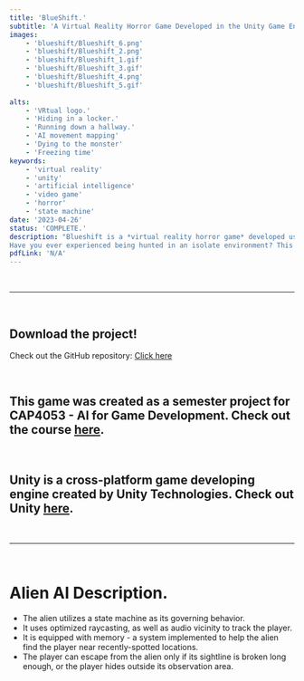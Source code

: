 ---
title: 'BlueShift.'
subtitle: 'A Virtual Reality Horror Game Developed in the Unity Game Engine.'
images:
    - 'blueshift/Blueshift_6.png'
    - 'blueshift/Blueshift_2.png'
    - 'blueshift/Blueshift_1.gif'
    - 'blueshift/Blueshift_3.gif'
    - 'blueshift/Blueshift_4.png'
    - 'blueshift/Blueshift_5.gif'
    
alts:
    - 'VRtual logo.'
    - 'Hiding in a locker.'
    - 'Running down a hallway.'
    - 'AI movement mapping'
    - 'Dying to the monster'
    - 'Freezing time'
keywords:
    - 'virtual reality'
    - 'unity'
    - 'artificial intelligence'
    - 'video game'
    - 'horror'
    - 'state machine'
date: '2023-04-26'
status: 'COMPLETE.'
description: "Blueshift is a *virtual reality horror game* developed using the **Unity** game engine.
Have you ever experienced being hunted in an isolate environment? This virtual reality project tests your problem solving skills, as well as evasive maneuvers while you are being chased by an alien entity. Blueshift was created using the Unity game engine, with resources being sourced from the Unity Asset Store."
pdfLink: 'N/A'
---

<br />

--------------------

<br />

## Download the project!

Check out the GitHub repository: [Click here](https://github.com/CATastrophic141/Blueshift)

<br />

## This game was created as a semester project for CAP4053 - AI for Game Development. Check out the course [here](https://www.ucf.edu/catalog/undergraduate/#/courses/Hkg745kdj_).

<br />

## Unity is a cross-platform game developing engine created by Unity Technologies. Check out Unity [here](https://unity.com/).

<br />

--------------------

<br />

# Alien AI Description.

* The alien utilizes a state machine as its governing behavior.
* It uses optimized raycasting, as well as audio vicinity to track the player.
* It is equipped with memory - a system implemented to help the alien find the player near recently-spotted locations.
* The player can escape from the alien only if its sightline is broken long enough, or the player hides outside its observation area.